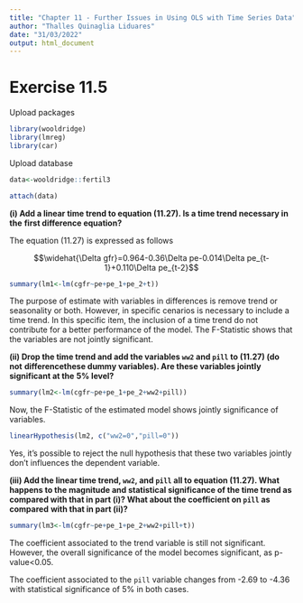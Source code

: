 ---
title: "Chapter 11 - Further Issues in Using OLS with Time Series Data"
author: "Thalles Quinaglia Liduares"
date: "31/03/2022"
output: html_document
---

# Exercise 11.5

Upload packages

```{r, warning=FALSE, message=FALSE}

library(wooldridge)
library(lmreg)
library(car)

```

Upload database

```{r}
data<-wooldridge::fertil3

attach(data)

```

**(i) Add a linear time trend to equation (11.27). Is a time trend necessary in the**
**first difference equation?**

The equation (11.27) is expressed as follows

$$\widehat{\Delta gfr}=0.964-0.36\Delta pe-0.014\Delta pe_{t-1}+0.110\Delta pe_{t-2}$$

```{r}
summary(lm1<-lm(cgfr~pe+pe_1+pe_2+t))
```

The purpose of estimate with variables in differences is remove trend or seasonality
or both. However, in specific cenarios is necessary to include a time trend. 
In this specific item, the inclusion of a time trend do not contribute for a better
performance of the model. The F-Statistic shows that the variables are not jointly 
significant.

**(ii) Drop the time trend and add the variables `ww2` and `pill` to (11.27) (do not**
**differencethese dummy variables). Are these variables jointly significant at the**
**5% level?**

```{r}
summary(lm2<-lm(cgfr~pe+pe_1+pe_2+ww2+pill))
```

Now, the F-Statistic of the estimated model shows jointly significance of variables.

```{r}
linearHypothesis(lm2, c("ww2=0","pill=0"))
```

Yes, it's possible to reject the null hypothesis that these two variables jointly
don't influences the dependent variable.

**(iii) Add the linear time trend, `ww2`, and `pill` all to equation (11.27). What** 
**happens to the magnitude and statistical significance of the time trend as**
**compared with that in part (i)? What about the coefficient on `pill` as compared**
**with that in part (ii)?**

```{r}
summary(lm3<-lm(cgfr~pe+pe_1+pe_2+ww2+pill+t))
```

The coefficient associated to the trend variable is still not significant.
However, the overall significance of the model becomes significant, as p-value<0.05.

The coefficient associated to the `pill` variable changes from -2.69 to -4.36
with statistical significance of 5% in both cases.